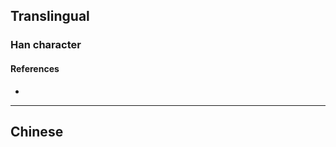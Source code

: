 {{character info}}
==Translingual==

===Han character===
{{Han char|rn=9|rad=人|as=21|sn=23|four=|canj=OVOI|ids=⿰亻蠡}}

====References====
* {{Han ref|kx=0122.100|hdz=10240.080|uh=34A9|ud=13481}}

----

==Chinese==
{{zh-see|裸|v}}